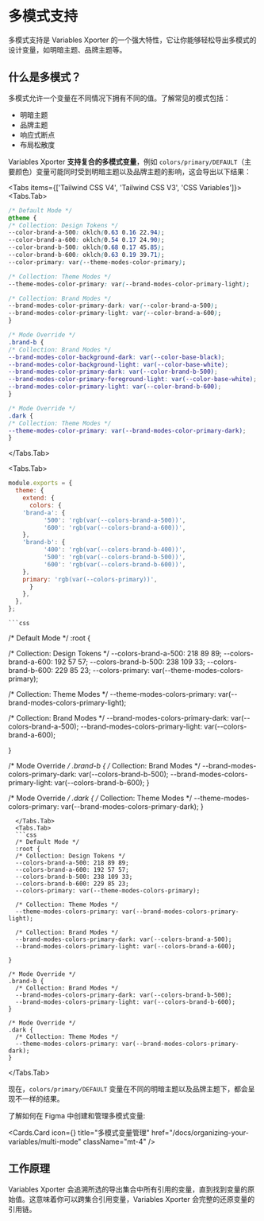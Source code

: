 
# 多模式支持

多模式支持是 Variables Xporter 的一个强大特性，它让你能够轻松导出多模式的设计变量，如明暗主题、品牌主题等。

## 什么是多模式？

多模式允许一个变量在不同情况下拥有不同的值。了解常见的模式包括：

- 明暗主题
- 品牌主题
- 响应式断点
- 布局松散度

Variables Xporter **支持复合的多模式变量**，例如 `colors/primary/DEFAULT`（主要颜色）变量可能同时受到明暗主题以及品牌主题的影响，这会导出以下结果：

<Tabs items={['Tailwind CSS V4', 'Tailwind CSS V3', 'CSS Variables']}>
  <Tabs.Tab>
  ```css
  /* Default Mode */
@theme {
  /* Collection: Design Tokens */
  --color-brand-a-500: oklch(0.63 0.16 22.94);
  --color-brand-a-600: oklch(0.54 0.17 24.90);
  --color-brand-b-500: oklch(0.68 0.17 45.85);
  --color-brand-b-600: oklch(0.63 0.19 39.71);
  --color-primary: var(--theme-modes-color-primary);

  /* Collection: Theme Modes */
  --theme-modes-color-primary: var(--brand-modes-color-primary-light);

  /* Collection: Brand Modes */
  --brand-modes-color-primary-dark: var(--color-brand-a-500);
  --brand-modes-color-primary-light: var(--color-brand-a-600);
}

/* Mode Override */
.brand-b {
  /* Collection: Brand Modes */
  --brand-modes-color-background-dark: var(--color-base-black);
  --brand-modes-color-background-light: var(--color-base-white);
  --brand-modes-color-primary-dark: var(--color-brand-b-500);
  --brand-modes-color-primary-foreground-light: var(--color-base-white);
  --brand-modes-color-primary-light: var(--color-brand-b-600);
}

/* Mode Override */
.dark {
  /* Collection: Theme Modes */
  --theme-modes-color-primary: var(--brand-modes-color-primary-dark);
}
```
  </Tabs.Tab>

  <Tabs.Tab>
  ```js
module.exports = {
    theme: {
      extend: {
        colors: {
      'brand-a': {
            '500': 'rgb(var(--colors-brand-a-500))',
            '600': 'rgb(var(--colors-brand-a-600))',
      },
      'brand-b': {
            '400': 'rgb(var(--colors-brand-b-400))',
            '500': 'rgb(var(--colors-brand-b-500))',
            '600': 'rgb(var(--colors-brand-b-600))',
      },
      primary: 'rgb(var(--colors-primary))',
        }
      },
    },
  };
```
    ```css
  /* Default Mode */
  :root {

  /* Collection: Design Tokens */
  --colors-brand-a-500: 218 89 89;
  --colors-brand-a-600: 192 57 57;
  --colors-brand-b-500: 238 109 33;
  --colors-brand-b-600: 229 85 23;
  --colors-primary: var(--theme-modes-colors-primary);

  /* Collection: Theme Modes */
  --theme-modes-colors-primary: var(--brand-modes-colors-primary-light);

  /* Collection: Brand Modes */
  --brand-modes-colors-primary-dark: var(--colors-brand-a-500);
  --brand-modes-colors-primary-light: var(--colors-brand-a-600);

}

/* Mode Override */
.brand-b {
  /* Collection: Brand Modes */
  --brand-modes-colors-primary-dark: var(--colors-brand-b-500);
  --brand-modes-colors-primary-light: var(--colors-brand-b-600);
}

/* Mode Override */
.dark {
  /* Collection: Theme Modes */
  --theme-modes-colors-primary: var(--brand-modes-colors-primary-dark);
}
```
  </Tabs.Tab>
  <Tabs.Tab>
  ```css
  /* Default Mode */
  :root {
  /* Collection: Design Tokens */
  --colors-brand-a-500: 218 89 89;
  --colors-brand-a-600: 192 57 57;
  --colors-brand-b-500: 238 109 33;
  --colors-brand-b-600: 229 85 23;
  --colors-primary: var(--theme-modes-colors-primary);

  /* Collection: Theme Modes */
  --theme-modes-colors-primary: var(--brand-modes-colors-primary-light);

  /* Collection: Brand Modes */
  --brand-modes-colors-primary-dark: var(--colors-brand-a-500);
  --brand-modes-colors-primary-light: var(--colors-brand-a-600);

}

/* Mode Override */
.brand-b {
  /* Collection: Brand Modes */
  --brand-modes-colors-primary-dark: var(--colors-brand-b-500);
  --brand-modes-colors-primary-light: var(--colors-brand-b-600);
}

/* Mode Override */
.dark {
  /* Collection: Theme Modes */
  --theme-modes-colors-primary: var(--brand-modes-colors-primary-dark);
}
```
  </Tabs.Tab>
</Tabs>

现在，`colors/primary/DEFAULT` 变量在不同的明暗主题以及品牌主题下，都会呈现不一样的结果。

了解如何在 Figma 中创建和管理多模式变量:

  <Cards.Card
    icon={<Columns3  />}
    title="多模式变量管理"
    href="/docs/organizing-your-variables/multi-mode"
    className="mt-4"
  />

## 工作原理

Variables Xporter 会追溯所选的导出集合中所有引用的变量，直到找到变量的原始值。这意味着你可以跨集合引用变量，Variables Xporter 会完整的还原变量的引用链。